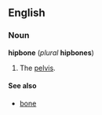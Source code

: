 ==English==
===Noun===
'''hipbone''' (''plural'' '''hipbones''')

#The [[pelvis]].

====See also====
*[[bone]]